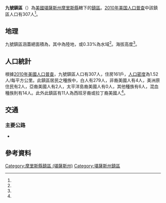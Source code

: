 {{noteTA
|G1=USState
}}
{{Infobox settlement
|official_name = 九號鎮區
|native_name = Township 9
|settlement_type = 鎮區
|pushpin_map=USA Kansas
|coordinates_display = inline,title
|coordinates_region = US-KS
|subdivision_type = [[世界政區索引|國家]]
|subdivision_name = [[美国|美国]]
|subdivision_type1 = [[美國行政區劃|州]]
|subdivision_name1 = [[堪薩斯州|堪薩斯州]]
|subdivision_type2 = [[堪薩斯州行政區劃|縣]]
|subdivision_name2 = [[摩里斯縣_(堪薩斯州)|摩里斯縣]]
|area_total_km2 = 202.24
|area_land_km2 = 201.57
|area_water_km2 = 0.67
|area_total_sq_mi =
|area_land_sq_mi =
|area_water_sq_mi =
|area_water_percent = 0.33
|population_as_of = [[2010年美国人口普查|2010]]
|population_footnotes = <ref name="Census 2010">{{cite web| url=http://factfinder2.census.gov| title=Race, Hispanic or Latino, Age, and Housing Occupancy: 2010 Census Redistricting Data, Township 9, Morris County, Kansas| publisher=U.S. Census Bureau, American FactFinder 2| accessdate=2017-03-28| archive-date=2013-09-11| archive-url=https://web.archive.org/web/20130911234518/http://factfinder2.census.gov/| dead-url=no}}</ref>
|population_total = 307
|population_density_km2 = auto
|elevation_footnotes = <ref name="gnis"/>
|elevation_m = 438
|elevation_ft = 
|latd = 38
|latm = 37
|lats = 05
|latNS = N
|longd = 96
|longm = 39
|longs = 37
|longEW = W
|postal_code_type =
|postal_code = 
|blank_name = [[聯邦資料處理標準|FIPS代碼]]
|blank_info = 20-71237
|blank1_name = [[地名信息系统|GNIS編號]] 
|blank1_info = 477007<ref name="gnis">{{cite web |url= {{Gnis3|477007}} |title= Township 9, Morris County, Kansas|work= [[Geographic_Names_Information_System|Geographic Names Information System]]|publisher= [[United_States_Geological_Survey|United States Geological Survey]] |accessdate= 2017-03-28 }}</ref>
|website = 
|footnotes = 
}}

'''九號鎮區'''（{{lang-en|'''Township 9'''}}）為[[美國|美國]][[堪薩斯州|堪薩斯州]][[摩里斯縣_(堪薩斯州)|摩里斯縣]]轄下的[[行政鎮區|鎮區]]。[[2010年美国人口普查|2010年美国人口普查]]中該鎮區人口有307人<ref name="Census 2010"/>。

==地理==
九號鎮區涵蓋總面積為{{convert|202.24|km2|sqmi}}，其中{{convert|201.57|km2|sqmi}}為陸地，{{convert|0.67|km2|sqmi}}或0.33%為水域<ref name="Census 2010"/>。海拔高度{{convert|438|m|ft}}<ref name="gnis"/>。

==人口統計==
根據[[2010年美國人口普查|2010年美國人口普查]]，九號鎮區人口有307人，住房161戶，[[人口密度|人口密度]]為1.52人/每平方公里。此鎮區居民之種族中，白人有279人，非裔美國人有4人，美洲原住民有2人，亞裔美國人有2人，太平洋島裔美國人有0人，其他種族有6人，混血種族則有14人。此外此鎮區有11人為西班牙裔或拉丁裔美國人<ref name="Census 2010"/>。

==交通==
===主要公路===
*{{Jct|country=USA|US|77}}

==參考資料==
{{reflist}}

{{摩里斯縣 (堪薩斯州)}}

{{DEFAULTSORT: 09}}
[[Category:摩里斯縣鎮區_(堪薩斯州)|Category:摩里斯縣鎮區 (堪薩斯州)]]
[[Category:堪薩斯州鎮區|Category:堪薩斯州鎮區]]

{{MorrisCountyKS-geo-stub}}